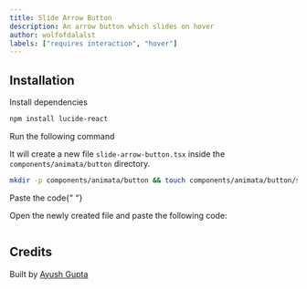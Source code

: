 ```yaml
---
title: Slide Arrow Button
description: An arrow button which slides on hover
author: wolfofdalalst
labels: ["requires interaction", "hover"]
---
```


<ComponentPreview name="button-slide-arrow-button--docs" />

## Installation

<Steps>
<Step>Install dependencies</Step>

```bash
npm install lucide-react
```

<Step>Run the following command</Step>

It will create a new file `slide-arrow-button.tsx` inside the `components/animata/button` directory.

```bash
mkdir -p components/animata/button && touch components/animata/button/slide-arrow-button.tsx
```

<Step>Paste the code</Step>{" "}

Open the newly created file and paste the following code:

```jsx file=<rootDir>/animata/button/slide-arrow-button.tsx

```

</Steps>

## Credits

Built by [Ayush Gupta](https://github.com/wolfofdalalst)
